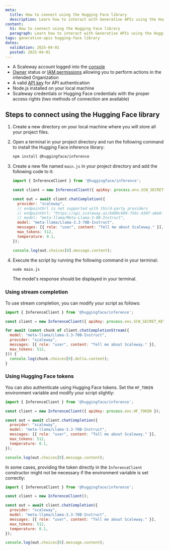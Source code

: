 ```yaml
---
meta:
  title: How to connect using the Hugging Face library
  description: Learn how to interact with Generative APIs using the Hugging Face library
content:
  h1: How to connect using the Hugging Face library
  paragraph: Learn how to interact with Generative APIs using the Hugging Face library.
tags: generative-apis hugging-face library
dates:
  validation: 2025-04-01
  posted: 2025-04-01
---
```

<Macro id="requirements" />

- A Scaleway account logged into the [console](https://console.scaleway.com)
- [Owner](/iam/concepts/#owner) status or [IAM permissions](/iam/concepts/#permission) allowing you to perform actions in the intended Organization
- A valid [API key](/iam/how-to/create-api-keys/) for API authentication
- Node.js installed on your local machine
- Scaleway credentials or Hugging Face credentials with the proper access rights (two methods of connection are available)

## Steps to connect using the Hugging Face library

1. Create a new directory on your local machine where you will store all your project files.

2. Open a terminal in your project directory and run the following command to install the Hugging Face inference library:
     ```bash
     npm install @huggingface/inference
     ```

3. Create a new file named `main.js` in your project directory and add the following code to it:
     ```js
     import { InferenceClient } from '@huggingface/inference';

     const client = new InferenceClient({ apiKey: process.env.SCW_SECRET_KEY });

     const out = await client.chatCompletion({
       provider: "scaleway",
       // endpointUrl is not supported with third-party providers
       // endpointUrl: "https://api.scaleway.ai/b409cb09-756c-430f-a8e8-748f88ef4bad",
       // model: "meta-llama/Meta-Llama-3-8B-Instruct",
       model: "meta-llama/Llama-3.3-70B-Instruct",
       messages: [{ role: "user", content: "Tell me about Scaleway." }],
       max_tokens: 512,
       temperature: 0.1,
     });

     console.log(out.choices[0].message.content);
     ```

4. Execute the script by running the following command in your terminal:
     ```bash
     node main.js
     ```
     The model's response should be displayed in your terminal.
    
### Using stream completion

To use stream completion, you can modify your script as follows:
```js
import { InferenceClient } from '@huggingface/inference';

const client = new InferenceClient({ apiKey: process.env.SCW_SECRET_KEY });

for await (const chunk of client.chatCompletionStream({
  model: "meta-llama/Llama-3.3-70B-Instruct",
  provider: "scaleway",
  messages: [{ role: "user", content: "Tell me about Scaleway." }],
  max_tokens: 512,
})) {
  console.log(chunk.choices[0].delta.content);
}
```

### Using Hugging Face tokens

You can also authenticate using Hugging Face tokens. Set the `HF_TOKEN` environment variable and modify your script slightly:
```js
import { InferenceClient } from '@huggingface/inference';

const client = new InferenceClient({ apiKey: process.env.HF_TOKEN });

const out = await client.chatCompletion({
  provider: "scaleway",
  model: "meta-llama/Llama-3.3-70B-Instruct",
  messages: [{ role: "user", content: "Tell me about Scaleway." }],
  max_tokens: 512,
  temperature: 0.1,
});

console.log(out.choices[0].message.content);
```

In some cases, providing the token directly in the `InferenceClient` constructor might not be necessary if the environment variable is set correctly:
```js
import { InferenceClient } from '@huggingface/inference';

const client = new InferenceClient();

const out = await client.chatCompletion({
  provider: "scaleway",
  model: "meta-llama/Llama-3.3-70B-Instruct",
  messages: [{ role: "user", content: "Tell me about Scaleway." }],
  max_tokens: 512,
  temperature: 0.1,
});

console.log(out.choices[0].message.content);
```
